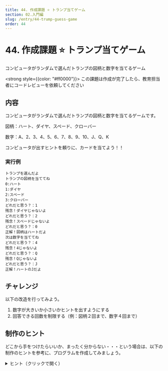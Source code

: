 ```yaml
---
title: 44. 作成課題 ⭐ トランプ当てゲーム
section: 02.入門編
slug: /entry/44-trump-guess-game
order: 44
---
```


# 44. 作成課題 ⭐ トランプ当てゲーム

<p className="game-content">コンピュータがランダムで選んだトランプの図柄と数字を当てるゲーム</p>

<strong style={{color: "#ff0000"}}>
  この課題は作成が完了したら、教育担当者にコードレビューを依頼してください
</strong>

## 内容

コンピュータがランダムで選んだトランプの図柄と数字を当てるゲームです。

図柄：ハート、ダイヤ、スペード、クローバー

数字：A、2、3、4、5、6、7、8、9、10、J、Q、K

コンピュータが出すヒントを頼りに、カードを当てよう！！

### 実行例

```
トランプを選んだよ
トランプの図柄を当ててね
0:ハート
1:ダイヤ
2:スペード
3:クローバー
どれだと思う？：1
残念！ダイヤじゃないよ
どれだと思う？：2
残念！スペードじゃないよ
どれだと思う？：0
正解！図柄はハートだよ
次は数字を当ててね
どれだと思う？：4
残念！4じゃないよ
どれだと思う？：Q
残念！Qじゃないよ
どれだと思う？：J
正解！ハートのJだよ
```

## チャレンジ

以下の改造を行ってみよう。

1. 数字が大きいか小さいかヒントを出すようにする
2. 回答できる回数を制限する（例：図柄２回まで、数字４回まで）

## 制作のヒント

どこから手をつけたらいいか、まったく分からない・・・という場合は、以下の制作のヒントを参考に、プログラムを作成してみましょう。

<details>
<summary>ヒント（クリックで開く）</summary>

### 全体の処理の流れ

#### 1. 初期化

1. ランダムクラスの準備をする
2. キーボード入力の準備をする
3. 図柄の配列を用意して図柄を設定する
4. 数字の配列を用意して初期値に A ～ K を設定する

#### 2. 正解の図柄と数字を決める

1. 図柄の答えの要素番号(0 ～ 3)をランダムで決める
2. 数字の答えの要素番号(0 ～ 12)をランダムで決める

#### 3. 開始メッセージ（ 「トランプを選んだよ トランプの図柄を当ててね…」 ）を表示する

#### 4. 図柄を当てるまで繰り返す

while(true)で無限ループを生成し、回答番号があっている場合だけ break でループを抜け出す

1. 図柄の回答番号を入れる変数を用意する
2. 「どれだと思う：」を表示する
3. 回答番号(整数値)を入力させる
4. 回答番号が想定した値(0 ～ 3)でなかった場合のエラー処理を行う
   1. エラーメッセージの表示をする
   2. 「どれだと思う：」を表示する
   3. 回答番号(整数値)を再入力させる
5. 図柄の答えの要素番号(0 ～ 3)と回答番号(0 ～ 3)を比較する
   1. 異なっている場合に「残念！〇〇じゃないよ」を表示する
   2. 等しい場合に「正解！図柄は〇〇だよ」を表示する
   3. break で無限ループを抜ける

#### 5. 「次は数字を当ててね」を表示する

#### 6. 数字を当てさせる

図柄と同様に無限ループを生成し、回答があっている場合に break でループを抜ける

1. 数字の回答番号を入れる変数を用意する
2. 「どれだと思う：」を表示する
3. 回答番号(整数値)を入力させる
4. 回答が想定した値(1 ～ 13)でなかった場合のエラー処理を行う
   1. エラーメッセージの表示をする
   2. 「どれだと思う：」を表示する
   3. 回答番号(整数値)を再入力させる
5. 数字の答えの要素番号(0 ～ 12)と回答番号(1 ～ 13)を比較する
   1. 異なっている場合に「残念！〇〇じゃないよ」を表示する
   2. 等しい場合に「正解！〇〇の〇〇だよ」を表示する
   3. break で無限ループを抜ける

#### 7. 終了処理を行う(キーボード入力処理の終了)

</details>
